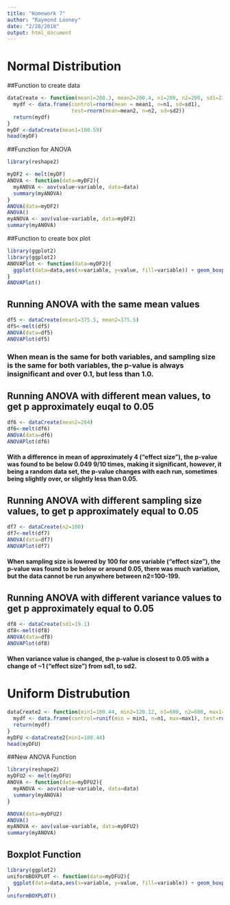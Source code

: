 ```yaml
---
title: "Homework 7"
author: "Raymond Looney"
date: "2/28/2018"
output: html_document
---
```


# **Normal Distribution**

##Function to create data
```r
dataCreate <- function(mean1=208.3, mean2=200.4, n1=200, n2=200, sd1=23, sd2=20){
  mydf <- data.frame(control=rnorm(mean = mean1, n=n1, sd=sd1),
                     test=rnorm(mean=mean2, n=n2, sd=sd2))
  return(mydf)
}
myDF <-dataCreate(mean1=100.59)
head(myDF)
```


##Function for ANOVA
```r
library(reshape2)

myDF2 <- melt(myDF) 
ANOVA <- function(data=myDF2){
  myANOVA <- aov(value~variable, data=data)
  summary(myANOVA)
}
ANOVA(data=myDF2)
ANOVA()
myANOVA <- aov(value~variable, data=myDF2)
summary(myANOVA)

```


##Function to create box plot
```r
library(ggplot2)
library(ggplot2)
ANOVAPlot <- function(data=myDF2){
  ggplot(data=data,aes(x=variable, y=value, fill=variable)) + geom_boxplot()
}
ANOVAPlot()

```


## Running ANOVA with the same mean values
```r
df5 <- dataCreate(mean1=375.5, mean2=375.5)
df5<-melt(df5)
ANOVA(data=df5)
ANOVAPlot(df5)
```

### When mean is the same for both variables, and sampling size is the same for both variables, the p-value is always insignificant and over 0.1, but less than 1.0.


## Running ANOVA with different mean values, to get p approximately euqal to 0.05 
```r
df6 <- dataCreate(mean2=204)
df6<-melt(df6)
ANOVA(data=df6)
ANOVAPlot(df6)
```

#### With a difference in mean of approximately 4 ("effect size"), the p-value was found to be below 0.049 9/10 times, making it significant, however, it being a random data set, the p-value changes with each run, sometimes being slightly over, or slightly less than 0.05. 



## Running ANOVA with different sampling size values, to get p approximately equal to 0.05 
```r
df7 <- dataCreate(n2=100)
df7<-melt(df7)
ANOVA(data=df7)
ANOVAPlot(df7)
```

#### When sampling size is lowered by 100 for one variable ("effect size"), the p-value was found to be below or around 0.05, there was much variation, but the data cannot be run anywhere between n2=100-199.




## Running ANOVA with different variance values to get p approximately equal to 0.05
```r
df8 <- dataCreate(sd1=19.1)
df8<-melt(df8)
ANOVA(data=df8)
ANOVAPlot(df8)
```

#### When variance value is changed, the p-value is closest to 0.05 with a change of ~1 ("effect size") from sd1, to sd2. 




#  **Uniform Distrubution** 

```r
dataCreate2 <- function(min1=100.44, min2=120.12, n1=600, n2=600, max1=304.72, max2=315.45){
  mydf <- data.frame(control=runif(min = min1, n=n1, max=max1), test=runif(min=min2, n=n2, max=max2))
  return(mydf)
}
myDFU <-dataCreate2(min1=180.44)
head(myDFU)

```

##New ANOVA Function 
```r
library(reshape2)
myDFU2 <- melt(myDFU) 
ANOVA <- function(data=myDFU2){
  myANOVA <- aov(value~variable, data=data)
  summary(myANOVA)
}

ANOVA(data=myDFU2)
ANOVA()
myANOVA <- aov(value~variable, data=myDFU2)
summary(myANOVA)
```

## Boxplot Function
```r
library(ggplot2)
uniformBOXPLOT <- function(data=myDFU2){
  ggplot(data=data,aes(x=variable, y=value, fill=variable)) + geom_boxplot()
}
uniformBOXPLOT()
```
